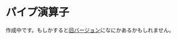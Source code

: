 # パイプ演算子

作成中です。もしかすると[旧バージョン](http://web.archive.org/web/20210117052842/https://shohei-doi.github.io/quant_polisci/)になにかあるかもしれません。
